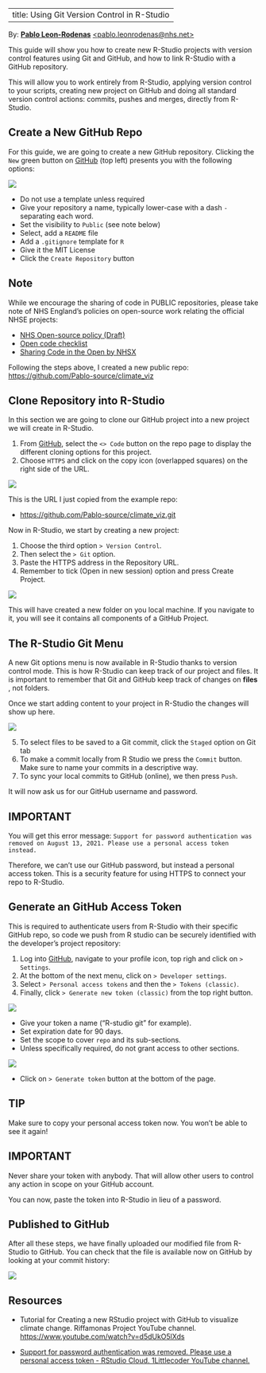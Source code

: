 ﻿---
title: Using Git Version Control in R-Studio
---

By: **[Pablo Leon-Rodenas](https://github.com/Pablo-source)** [<pablo.leonrodenas@nhs.net>](mailto:pablo.leonrodenas@nhs.net)

This guide will show you how to create new R-Studio projects with version control features using Git and GitHub, and how to link R-Studio with a GitHub repository.

This will allow you to work entirely from R-Studio, applying version control to your scripts, creating new project on GitHub and doing all standard version control actions: commits, pushes and merges, directly from R-Studio.

## Create a New GitHub Repo

For this guide, we are going to create a new GitHub repository. Clicking the `New` green button on [GitHub](https://github.com/) (top left) presents you with the following options:

![](figures/intro-to-r-git/github-create-repo.png)

- Do not use a template unless required
- Give your repository a name, typically lower-case with a dash `-` separating each word.
- Set the visibility to `Public` (see note below)
- Select, add a `README` file
- Add a `.gitignore` template for `R`
- Give it the MIT License
- Click the `Create Repository` button

::: {.callout-note}
## Note
While we encourage the sharing of code in PUBLIC repositories, please take note of NHS England's policies on open-source work relating the official NHSE projects:

- [NHS Open-source policy (Draft)](https://github.com/nhsx/open-source-policy/blob/main/open-source-policy.md)
- [Open code checklist](https://github.com/nhsx/analyticsunit-template/blob/main/OPEN_CODE_CHECKLIST.md)
- [Sharing Code in the Open by NHSX](https://nhsx.github.io/AnalyticsUnit/codeintheopen.html)

:::

Following the steps above, I created a new public repo: [https://github.com/Pablo-source/climate_viz](https://github.com/Pablo-source/climate_viz)

## Clone Repository into R-Studio

In this section we are going to clone our GitHub project into a new project we will create in R-Studio.

1. From [GitHub](https://github.com/), select the `<> Code` button on the repo page to display the different cloning options for this project.
2. Choose `HTTPS` and click on the copy icon (overlapped squares) on the right side of the URL.

![](figures/intro-to-r-git/github-clone.png)

This is the URL I just copied from the example repo:

- [https://github.com/Pablo-source/climate_viz.git](https://github.com/Pablo-source/climate_viz.git)

Now in R-Studio, we start by creating a new project:

1. Choose the third option `> Version Control`.
2. Then select the `> Git` option.
3. Paste the HTTPS address in the Repository URL.
4. Remember to tick (Open in new session) option and press Create Project.

![](figures/intro-to-r-git/rstudio-git.png)

This will have created a new folder on you local machine. If you navigate to it, you will see it contains all components of a GitHub Project.

## The R-Studio Git Menu

A new Git options menu is now available in R-Studio thanks to version control mode. This is how R-Studio can keep track of our project and files. It is important to remember that Git and GitHub keep track of changes on **files** , not folders.

Once we start adding content to your project in R-Studio the changes will show up here.

![](figures/intro-to-r-git/rstudio-git-menu.png)

5. To select files to be saved to a Git commit, click the `Staged` option on Git tab
6. To make a commit locally from R Studio we press the `Commit` button. Make sure to name your commits in a descriptive way.
7. To sync your local commits to GitHub (online), we then press `Push`.

It will now ask us for our GitHub username and password.

::: {.callout-caution}
## IMPORTANT

You will get this error message: `Support for password authentication was removed on August 13, 2021. Please use a personal access token instead.`

:::

Therefore, we can't use our GitHub password, but instead a personal access token. This is a security feature for using HTTPS to connect your repo to R-Studio.

## Generate an GitHub Access Token

This is required to authenticate users from R-Studio with their specific GitHub repo, so code we push from R studio can be securely identified with the developer’s project repository: 

1. Log into [GitHub](https://github.com/), navigate to your profile icon, top righ and click on `> Settings`.
2. At the bottom of the next menu, click on `> Developer settings`.
3. Select `> Personal access tokens` and then the `> Tokens (classic)`.
4. Finally, click `> Generate new token (classic)` from the top right button.

![](figures/intro-to-r-git/github-token.png)

- Give your token a name ("R-studio git" for example).
- Set expiration date for 90 days.
- Set the scope to cover `repo` and its sub-sections.
- Unless specifically required, do not grant access to other sections.

![](figures/intro-to-r-git/access-token-scope.png)

- Click on `> Generate token` button at the bottom of the page.

::: {.callout-tip}
## TIP

Make sure to copy your personal access token now. You won’t be able to see it again! 
:::

::: {.callout-caution}
## IMPORTANT

Never share your token with anybody. That will allow other users to control any action in scope on your GitHub account.
:::

You can now, paste the token into R-Studio in lieu of a password.

## Published to GitHub

After all these steps, we have finally uploaded our modified file from R-Studio to GitHub. You can check that the file is available now on GitHub by looking at your commit history:

![](figures/intro-to-r-git/github-check.png)

## Resources

- Tutorial for Creating a new RStudio project with GitHub to visualize climate change. Riffamonas Project YouTube channel. <https://www.youtube.com/watch?v=d5dUkO5lXds>

- [Support for password authentication was removed. Please use a personal access token - RStudio Cloud. 1Littlecoder YouTube channel.](https://www.youtube.com/watch?v=5-3XeD7vQ3s)